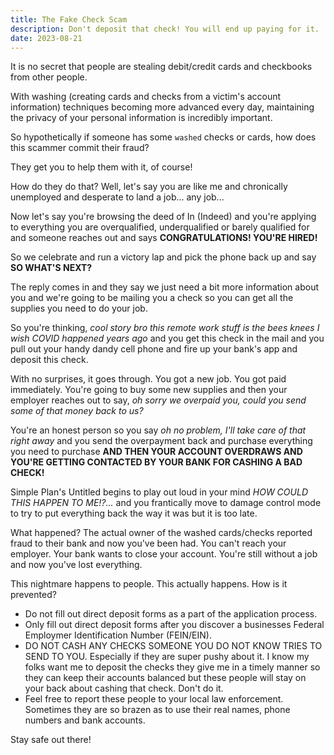 ```yaml
---
title: The Fake Check Scam
description: Don't deposit that check! You will end up paying for it.
date: 2023-08-21
---
```


It is no secret that people are stealing debit/credit cards and checkbooks from other people.

With washing (creating cards and checks from a victim's account information) techniques becoming more advanced every day, maintaining the privacy of your personal information is incredibly important.

So hypothetically if someone has some `washed` checks or cards, how does this scammer commit their fraud?

They get you to help them with it, of course!

How do they do that? Well, let's say you are like me and chronically unemployed and desperate to land a job... any job...

Now let's say you're browsing the deed of In (Indeed) and you're applying to everything you are overqualified, underqualified or barely qualified for and someone reaches out and says **CONGRATULATIONS! YOU'RE HIRED!**

So we celebrate and run a victory lap and pick the phone back up and say **SO WHAT'S NEXT?**

The reply comes in and they say we just need a bit more information about you and we're going to be mailing you a check so you can get all the supplies you need to do your job.

So you're thinking, _cool story bro this remote work stuff is the bees knees I wish COVID happened years ago_ and you get this check in the mail and you pull out your handy dandy cell phone and fire up your bank's app and deposit this check.

With no surprises, it goes through. You got a new job. You got paid immediately. You're going to buy some new supplies and then your employer reaches out to say, _oh sorry we overpaid you, could you send some of that money back to us?_

You're an honest person so you say _oh no problem, I'll take care of that right away_ and you send the overpayment back and purchase everything you need to purchase **AND THEN YOUR ACCOUNT OVERDRAWS AND YOU'RE GETTING CONTACTED BY YOUR BANK FOR CASHING A BAD CHECK!**

Simple Plan's Untitled begins to play out loud in your mind _HOW COULD THIS HAPPEN TO ME!?..._ and you frantically move to damage control mode to try to put everything back the way it was but it is too late.

What happened? The actual owner of the washed cards/checks reported fraud to their bank and now you've been had. You can't reach your employer. Your bank wants to close your account. You're still without a job and now you've lost everything.

This nightmare happens to people. This actually happens. How is it prevented?

- Do not fill out direct deposit forms as a part of the application process.
- Only fill out direct deposit forms after you discover a businesses Federal Employmer Identification Number (FEIN/EIN).
- DO NOT CASH ANY CHECKS SOMEONE YOU DO NOT KNOW TRIES TO SEND TO YOU. Especially if they are super pushy about it. I know my folks want me to deposit the checks they give me in a timely manner so they can keep their accounts balanced but these people will stay on your back about cashing that check. Don't do it.
- Feel free to report these people to your local law enforcement. Sometimes they are so brazen as to use their real names, phone numbers and bank accounts.

Stay safe out there!

